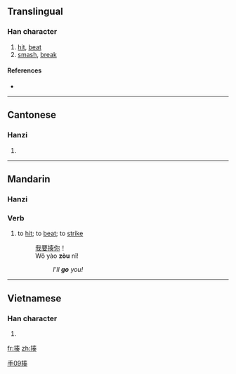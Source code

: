 ==Translingual==

===Han character===
{{Han char|rn=64|rad=手|as=09|sn=12|four=5503<sub>4</sub>|canj=手手大大 (QQKK)}}

# [[hit]], [[beat]]
# [[smash]], [[break]]

====References====
* {{Han ref|kx=0441.150|dkj=12337|dj=0792.100|hdz=31911.040|uh=63CD|ud=25549|bh=B47E|bd=46206}}

----

==Cantonese==

===Hanzi===
{{yue-hanzi|jyut=|y=jau3}}

# {{defn|Cantonese|sort=手09}}

----

==Mandarin==
{{zh-hanzi|[[揍]]}}

===Hanzi===
{{cmn-hanzi|pin=[[zòu]] ([[zou4]])|wg=tsou<sup>4</sup>}}

===Verb===
{{cmn-verb|ts|pin=zòu|pint=zou4|rs=手09}}

# {{colloquial|lang=zh-cn|skey=zou4}} to [[hit]]; to [[beat]]; to [[strike]]
#: [[我]][[要]][[揍]][[你]]！
#: Wǒ yào '''zòu''' nǐ!
#:: ''I'll '''go''' you!''

[[Category:zh-tw:Colloquial|手09揍]]

----

==Vietnamese==

===Han character===
{{vi-hantu|[[tấu]], [[tẩu]]|rs=手09}}

# {{defn|Vietnamese|sort=手09}}

[[fr:揍]]
[[zh:揍]]